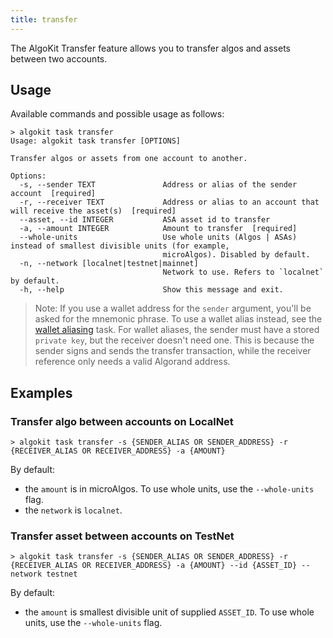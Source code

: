 ```yaml
---
title: transfer
---
```


The AlgoKit Transfer feature allows you to transfer algos and assets between two accounts.

## Usage

Available commands and possible usage as follows:

```shell showLineNumbers=false frame=none
> algokit task transfer
Usage: algokit task transfer [OPTIONS]

Transfer algos or assets from one account to another.

Options:
  -s, --sender TEXT               Address or alias of the sender account  [required]
  -r, --receiver TEXT             Address or alias to an account that will receive the asset(s)  [required]
  --asset, --id INTEGER           ASA asset id to transfer
  -a, --amount INTEGER            Amount to transfer  [required]
  --whole-units                   Use whole units (Algos | ASAs) instead of smallest divisible units (for example,
                                  microAlgos). Disabled by default.
  -n, --network [localnet|testnet|mainnet]
                                  Network to use. Refers to `localnet` by default.
  -h, --help                      Show this message and exit.
```

> Note: If you use a wallet address for the `sender` argument, you'll be asked for the mnemonic phrase. To use a wallet alias instead, see the [wallet aliasing](/build/algokit/cli/features/task_cmd/wallet) task. For wallet aliases, the sender must have a stored `private key`, but the receiver doesn't need one. This is because the sender signs and sends the transfer transaction, while the receiver reference only needs a valid Algorand address.

## Examples

### Transfer algo between accounts on LocalNet

```shell showLineNumbers=false frame=none
> algokit task transfer -s {SENDER_ALIAS OR SENDER_ADDRESS} -r {RECEIVER_ALIAS OR RECEIVER_ADDRESS} -a {AMOUNT}
```

By default:

- the `amount` is in microAlgos. To use whole units, use the `--whole-units` flag.
- the `network` is `localnet`.

### Transfer asset between accounts on TestNet

```shell showLineNumbers=false frame=none
> algokit task transfer -s {SENDER_ALIAS OR SENDER_ADDRESS} -r {RECEIVER_ALIAS OR RECEIVER_ADDRESS} -a {AMOUNT} --id {ASSET_ID} --network testnet
```

By default:

- the `amount` is smallest divisible unit of supplied `ASSET_ID`. To use whole units, use the `--whole-units` flag.
